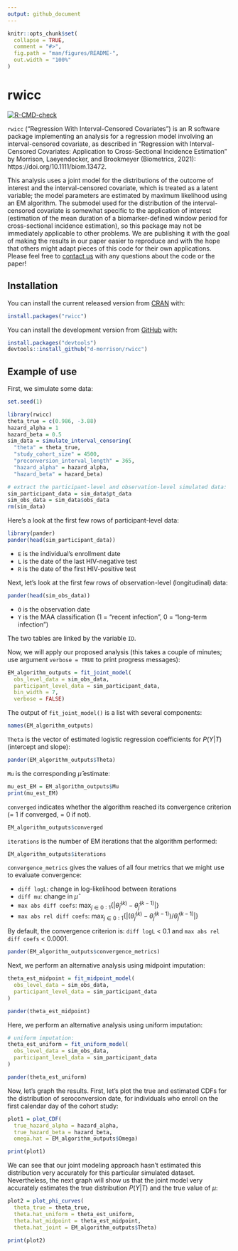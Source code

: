 ```yaml
---
output: github_document
---
```


<!-- README.md is generated from README.Rmd. Please edit that file -->

```r
knitr::opts_chunk$set(
  collapse = TRUE,
  comment = "#>",
  fig.path = "man/figures/README-",
  out.width = "100%"
)
```

# rwicc

<!-- badges: start -->
[![R-CMD-check](https://github.com/d-morrison/rwicc/workflows/R-CMD-check/badge.svg)](https://github.com/d-morrison/rwicc/actions)
<!-- badges: end -->

`rwicc` ("Regression With Interval-Censored Covariates") is an R software package 
implementing an analysis for a regression model involving an interval-censored covariate,
as described in "Regression with Interval-Censored Covariates: Application to Cross-Sectional Incidence
Estimation" by Morrison, Laeyendecker, and Brookmeyer (Biometrics, 2021): https://doi.org/10.1111/biom.13472.

This analysis uses a joint model for the distributions of the outcome of interest and the interval-censored covariate, which is treated as a latent variable; the model parameters are estimated by maximum likelihood using an EM algorithm. 
The submodel used for the distribution of the interval-censored covariate is
somewhat specific to the application of interest (estimation of the mean duration of a biomarker-defined window period for 
cross-sectional incidence estimation), so this package may not be immediately applicable to other problems. We are publishing it
with the goal of making the results in our paper easier to reproduce and with the hope that others might adapt pieces of this code
for their own applications. Please feel free to [contact us](mailto:dmorrison01@ucla.edu) with any questions about the code or the paper!


## Installation

You can install the current released version from [CRAN](https://cran.r-project.org) with:

``` r
install.packages("rwicc")
```

You can install the development version from [GitHub](https://github.com/) with:

``` r
install.packages("devtools")
devtools::install_github("d-morrison/rwicc")
```

## Example of use

First, we simulate some data:

```r

set.seed(1)

library(rwicc)
theta_true = c(0.986, -3.88)
hazard_alpha = 1
hazard_beta = 0.5
sim_data = simulate_interval_censoring(
  "theta" = theta_true,
  "study_cohort_size" = 4500,
  "preconversion_interval_length" = 365,
  "hazard_alpha" = hazard_alpha,
  "hazard_beta" = hazard_beta)

# extract the participant-level and observation-level simulated data:
sim_participant_data = sim_data$pt_data
sim_obs_data = sim_data$obs_data
rm(sim_data)

```

Here's a look at the first few rows of participant-level data:

```r
library(pander)
pander(head(sim_participant_data))
```

* `E` is the individual's enrollment date
* `L` is the date of the last HIV-negative test
* `R` is the date of the first HIV-positive test

Next, let's look at the first few rows of observation-level (longitudinal) data:

```r
pander(head(sim_obs_data))
```

* `O` is the observation date
* `Y` is the MAA classification (1 = "recent infection", 0 = "long-term infection")

The two tables are linked by the variable `ID`.

Now, we will apply our proposed analysis (this takes a couple of minutes; use argument `verbose = TRUE` to print progress messages):

```r
EM_algorithm_outputs = fit_joint_model(
  obs_level_data = sim_obs_data,
  participant_level_data = sim_participant_data,
  bin_width = 7,
  verbose = FALSE)

```

The output of `fit_joint_model()` is a list with several components:

```r
names(EM_algorithm_outputs)
```

`Theta` is the vector of estimated logistic regression coefficients for $P(Y|T)$ (intercept and slope):
```r

pander(EM_algorithm_outputs$Theta)
```

`Mu` is the corresponding $\hat{\mu}$ estimate:

```r
mu_est_EM = EM_algorithm_outputs$Mu
print(mu_est_EM)
```

`converged` indicates whether the algorithm reached its convergence criterion (= 1 if converged, = 0 if not).

```r
EM_algorithm_outputs$converged
```

`iterations` is the number of EM iterations that the algorithm performed:
```r
EM_algorithm_outputs$iterations
```

`convergence_metrics` gives the values of all four metrics that we might use to evaluate convergence:

* `diff logL`: change in log-likelihood between iterations
* `diff mu`: change in $\hat{\mu}$
* `max abs diff coefs`: $\max_{j\in 0:1} \{|\hat{\theta}_j^{(k)} - \hat{\theta}_j^{(k-1)}|\}$
* `max abs rel diff coefs`: $\max_{j\in 0:1} \{|(\hat{\theta}_j^{(k)} - \hat{\theta}_j^{(k-1)})/\hat{\theta}_j^{(k-1)}|\}$

By default, the convergence criterion is: `diff logL` < 0.1 and `max abs rel diff coefs` < 0.0001.

```r
pander(EM_algorithm_outputs$convergence_metrics)
```

Next, we perform an alternative analysis using midpoint imputation:

```r

theta_est_midpoint = fit_midpoint_model(
  obs_level_data = sim_obs_data,
  participant_level_data = sim_participant_data
)

pander(theta_est_midpoint)
```

Here, we perform an alternative analysis using uniform imputation:
```r
# uniform imputation:
theta_est_uniform = fit_uniform_model(
  obs_level_data = sim_obs_data,
  participant_level_data = sim_participant_data
)

pander(theta_est_uniform)
```

Now, let's graph the results. First, let's plot the true and estimated CDFs for the distribution of seroconversion date,
for individuals who enroll on the first calendar day of the cohort study:


```r

plot1 = plot_CDF(
  true_hazard_alpha = hazard_alpha,
  true_hazard_beta = hazard_beta,
  omega.hat = EM_algorithm_outputs$Omega)

print(plot1)

```

We can see that our joint modeling approach hasn't estimated this distribution very accurately for this particular simulated dataset.
Nevertheless, the next graph will show us that the joint model very accurately estimates the true distribution $P(Y|T)$
and the true value of $\mu$:

```r

plot2 = plot_phi_curves(
  theta_true = theta_true,
  theta.hat_uniform = theta_est_uniform,
  theta.hat_midpoint = theta_est_midpoint,
  theta.hat_joint = EM_algorithm_outputs$Theta)

print(plot2)
```

